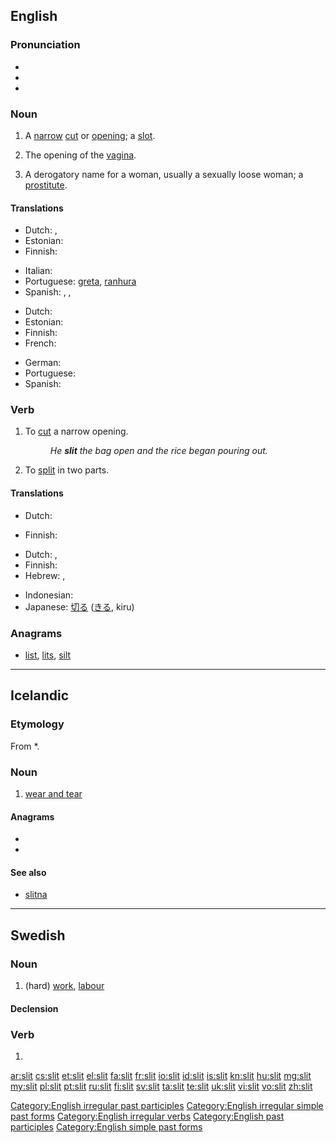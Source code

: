==English==
{{wikipedia}}

===Pronunciation===
* {{IPA|/ˈslɪt/}}
* {{audio|en-us-slit.ogg|Audio (US)}}
* {{rhymes|ɪt}}

===Noun===
{{en-noun}}

# A [[narrow]] [[cut]] or [[opening]]; a [[slot]].
# {{context|vulgar|slang}} The opening of the [[vagina]].
# {{context|vulgar|slang}} A derogatory name for a woman, usually a sexually loose woman; a [[prostitute]].

====Translations====
{{trans-top|narrow cut or opening; a slot}}
* Dutch: {{t+|nl|spleet|f}}, {{t+|nl|gleuf|f}}
* Estonian: {{t-|et|pilu}}
* Finnish: {{t-|fi|viilto}}
{{trans-mid}}
* Italian: {{t-|it|fessura|f}}
* Portuguese: [[greta]], [[ranhura]]
* Spanish: {{t-|es|ranura|f}}, {{t+|es|abertura|f}}, {{t|es|rendija|f}}
{{trans-bottom}}

{{trans-top|vulgar, slang: opening of the vagina}}
* Dutch: {{t+|nl|spleet|f}}
* Estonian: {{t-|et|pilu}}
* Finnish: {{t+|fi|viiva}}
* French: {{t+|fr|fente|f}}
{{trans-mid}}
* German: {{t|de|Schlitz|m}}
* Portuguese: {{t+|pt|racha}}
* Spanish: {{t+|es|raja}}
{{trans-bottom}}

===Verb===
{{en-verb|slits|slitting|slit|'''[[slit]]''' or '''[[slitten]]'''}}

# To [[cut]] a narrow opening.
#: ''He '''slit''' the bag open and the rice began pouring out.''
# To [[split]] in two parts.

====Translations====
{{trans-top|cut a narrow opening}}
* Dutch: {{t|nl|opensnijden}}
{{trans-mid}}
* Finnish: {{t-|fi|viiltää}}
{{trans-bottom}}

{{trans-top|split into two parts}}
* Dutch: {{t+|nl|splijten}}, {{t|nl|opensnijden}}
* Finnish: {{t-|fi|kahtia|alt=leikata kahtia}}
* Hebrew: {{t+|he|חתך|tr=khatákh}}, {{t|he|פיצל|tr=pitsél}}
{{trans-mid}}
* Indonesian: {{t-|id|iris|alt=mengiris|xs=Indonesian}}
* Japanese: [[切る]] ([[きる]], kiru)
{{trans-bottom}}

===Anagrams===
* [[list#English|list]], [[lits#English|lits]], [[silt#English|silt]]

[[Category:English irregular past participles]]
[[Category:English irregular simple past forms]]
[[Category:English irregular verbs]]
[[Category:English past participles]]
[[Category:English simple past forms]]

----

==Icelandic==

===Etymology===
<!-- According to the Norwegian dictionary by the University of Oslo and the Norwegian Language Council, the word is unattested in O.N. -->
From {{etyl|non|is}} *{{term||slit|lang=non}}.

===Noun===
{{is-noun|n|slits|-}}

# [[wear and tear]]

====Anagrams====
* {{alphagram|ilst}}
* {{l|is|list}}

====See also====
* [[slitna]]

----

==Swedish==

===Noun===
{{sv-noun|g=n}}

# (hard) [[work]], [[labour]]

====Declension====
{{sv-noun-unc-irreg-n|2=slitet}}

===Verb===
{{infl|sv|verb form}}

# {{sv-verb-form-imp|slita}}

[[ar:slit]]
[[cs:slit]]
[[et:slit]]
[[el:slit]]
[[fa:slit]]
[[fr:slit]]
[[io:slit]]
[[id:slit]]
[[is:slit]]
[[kn:slit]]
[[hu:slit]]
[[mg:slit]]
[[my:slit]]
[[pl:slit]]
[[pt:slit]]
[[ru:slit]]
[[fi:slit]]
[[sv:slit]]
[[ta:slit]]
[[te:slit]]
[[uk:slit]]
[[vi:slit]]
[[vo:slit]]
[[zh:slit]]